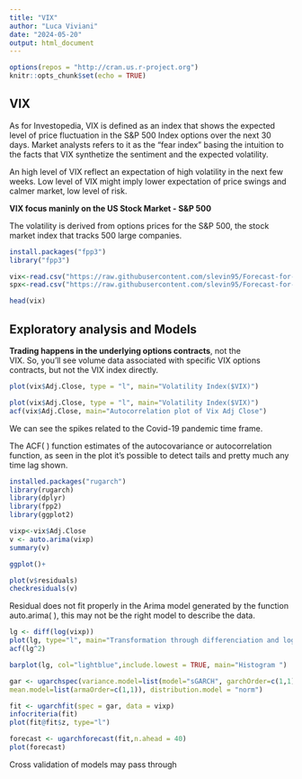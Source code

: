 ```yaml
---
title: "VIX"
author: "Luca Viviani"
date: "2024-05-20"
output: html_document
---
```


```r
options(repos = "http://cran.us.r-project.org") 
knitr::opts_chunk$set(echo = TRUE)
```

## VIX

As for Investopedia, VIX is defined as an index that shows the expected level of price fluctuation in the S&P 500 Index options over the next 30 days. Market analysts refers to it as the "fear index" basing the intuition to the facts that VIX synthetize the sentiment and the expected volatility.

An high level of VIX reflect an expectation of high volatility in the next few weeks. Low level of VIX might imply lower expectation of price swings and calmer market, low level of risk.

**VIX focus maninly on the US Stock Market - S&P 500**

The volatility is derived from options prices for the S&P 500, the stock market index that tracks 500 large companies.

```r
install.packages("fpp3")
library("fpp3")

vix<-read.csv("https://raw.githubusercontent.com/slevin95/Forecast-for-finance/main/VIX.csv")
spx<-read.csv("https://raw.githubusercontent.com/slevin95/Forecast-for-finance/main/SPX.csv")

head(vix)
```

## Exploratory analysis and Models

**Trading happens in the underlying options contracts**, not the VIX. So, you'll see volume data associated with specific VIX options contracts, but not the VIX index directly.

```r
plot(vix$Adj.Close, type = "l", main="Volatility Index($VIX)")
```

```r
plot(vix$Adj.Close, type = "l", main="Volatility Index($VIX)")
acf(vix$Adj.Close, main="Autocorrelation plot of Vix Adj Close")

```

We can see the spikes related to the Covid-19 pandemic time frame.

The ACF( ) function estimates of the autocovariance or autocorrelation function, as seen in the plot it's possible to detect tails and pretty much any time lag shown.

```r
installed.packages("rugarch")
library(rugarch)
library(dplyr)
library(fpp2)
library(ggplot2)
```

```r
vixp<-vix$Adj.Close
v <- auto.arima(vixp)
summary(v)

ggplot()+

plot(v$residuals)
checkresiduals(v)
```

Residual does not fit properly in the Arima model generated by the function auto.arima( ), this may not be the right model to describe the data.

```r
lg <- diff(log(vixp))
plot(lg, type="l", main="Transformation through differenciation and logarithm")
acf(lg^2) 

barplot(lg, col="lightblue",include.lowest = TRUE, main="Histogram ")

gar <- ugarchspec(variance.model=list(model="sGARCH", garchOrder=c(1,1)),
mean.model=list(armaOrder=c(1,1)), distribution.model = "norm")

fit <- ugarchfit(spec = gar, data = vixp)
infocriteria(fit)
plot(fit@fit$z, type="l")

forecast <- ugarchforecast(fit,n.ahead = 40)
plot(forecast)
```

Cross validation of models may pass through
